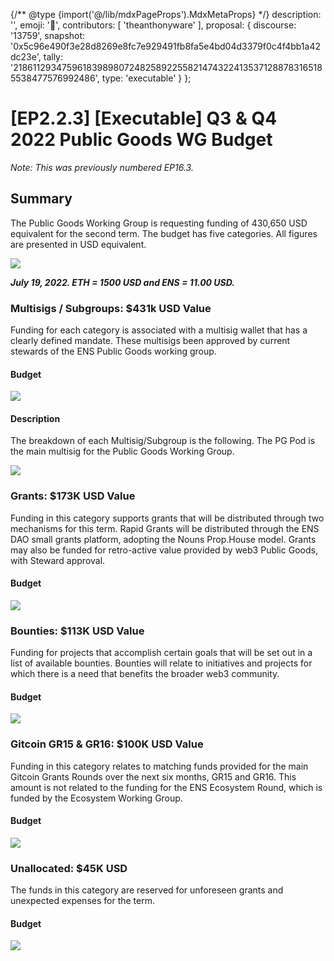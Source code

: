 {/** @type {import('@/lib/mdxPageProps').MdxMetaProps} */}
    description: '',
    emoji: '📙',
    contributors: [
        'theanthonyware'
    ],
    proposal: {
        discourse: '13759',
        snapshot: '0x5c96e490f3e28d8269e8fc7e929491fb8fa5e4bd04d3379f0c4f4bb1a42dc23e',
        tally: '21861129347596183989807248258922558214743224135371288783165185538477576992486',
        type: 'executable'
    }
};

# [EP2.2.3] [Executable] Q3 & Q4 2022 Public Goods WG Budget

_Note: This was previously numbered EP16.3._

## Summary

The Public Goods Working Group is requesting funding of 430,650 USD equivalent for the second term. The budget has five categories. All figures are presented in USD equivalent.

![](/dao/proposals/2.2.3-1.png)

_**July 19, 2022. ETH = 1500 USD and ENS = 11.00 USD.**_

### Multisigs / Subgroups: $431k USD Value

Funding for each category is associated with a multisig wallet that has a clearly defined mandate. These multisigs been approved by current stewards of the ENS Public Goods working group.

#### Budget

![](/dao/proposals/2.2.3-2.png)

#### Description

The breakdown of each Multisig/Subgroup is the following. The PG Pod is the main multisig for the Public Goods Working Group.

![](/dao/proposals/2.2.3-3.png)

### Grants: $173K USD Value

Funding in this category supports grants that will be distributed through two mechanisms for this term. Rapid Grants will be distributed through the ENS DAO small grants platform, adopting the Nouns Prop.House model. Grants may also be funded for retro-active value provided by web3 Public Goods, with Steward approval.

#### Budget

![](/dao/proposals/2.2.3-4.jpeg)

### Bounties: $113K USD Value

Funding for projects that accomplish certain goals that will be set out in a list of available bounties. Bounties will relate to initiatives and projects for which there is a need that benefits the broader web3 community.

#### Budget

![](/dao/proposals/2.2.3-5.png)

### Gitcoin GR15 & GR16: $100K USD Value

Funding in this category relates to matching funds provided for the main Gitcoin Grants Rounds over the next six months, GR15 and GR16. This amount is not related to the funding for the ENS Ecosystem Round, which is funded by the Ecosystem Working Group.

#### Budget

![](/dao/proposals/2.2.3-6.png)

### Unallocated: $45K USD

The funds in this category are reserved for unforeseen grants and unexpected expenses for the term.

#### Budget

![](/dao/proposals/2.2.3-7.png)
